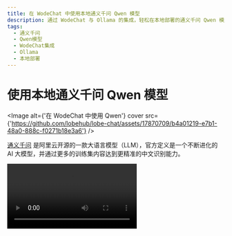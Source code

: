 ```yaml
---
title: 在 WodeChat 中使用本地通义千问 Qwen 模型
description: 通过 WodeChat 与 Ollama 的集成，轻松在本地部署的通义千问 Qwen 模型中进行对话。学习如何安装和选择 Qwen 模型。
tags:
  - 通义千问
  - Qwen模型
  - WodeChat集成
  - Ollama
  - 本地部署
---
```


# 使用本地通义千问 Qwen 模型

<Image alt={'在 WodeChat 中使用 Qwen'} cover src={'https://github.com/lobehub/lobe-chat/assets/17870709/b4a01219-e7b1-48a0-888c-f0271b18e3a6'} />

[通义千问](https://github.com/QwenLM/Qwen1.5) 是阿里云开源的一款大语言模型（LLM），官方定义是一个不断进化的 AI 大模型，并通过更多的训练集内容达到更精准的中文识别能力。

<Video src="https://github.com/lobehub/lobe-chat/assets/28616219/31e5f625-8dc4-4a5f-a5fd-d28d0457782d" />

现在，通过 WodeChat 与 [Ollama](https://ollama.com/) 的集成，你可以轻松地在 WodeChat 中使用 通义千问。

本文档将指导你如何在 WodeChat 中使用通义千问本地部署版：

<Steps>
  ### 本地安装 Ollama

  首先，你需要安装 Ollama，安装过程请查阅 [Ollama 使用文件](/zh/docs/usage/providers/ollama)。

  ### 用 Ollama 拉取 Qwen 模型到本地

  在安装完成 Ollama 后，你可以通过以下命令安装 Qwen 模型，以 14b 模型为例：

  ```bash
  ollama pull qwen:14b
  ```

  <Image alt={'使用 Ollama 拉取 Qwen 模型'} height={473} inStep src={'https://github.com/lobehub/lobe-chat/assets/1845053/fe34fdfe-c2e4-4d6a-84d7-4ebc61b2516a'} />

  ### 选择 Qwen 模型

  在会话页面中，选择模型面板打开，然后选择 Qwen 模型。

  <Image alt={'模型选择面板中选择 Qwen 模型'} height={430} inStep src={'https://github.com/lobehub/lobe-chat/assets/28616219/e0608cca-f62f-414a-bc55-28a61ba21f14'} />

  <Callout type={'info'}>
    如果你没有在模型选择面板中看到 Ollama 服务商，请查阅 [与 Ollama
    集成](/zh/docs/self-hosting/examples/ollama) 了解如何在 WodeChat 中开启 Ollama 服务商。
  </Callout>
</Steps>

接下来，你就可以使用 WodeChat 与本地 Qwen 模型对话了。
